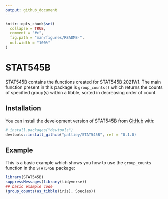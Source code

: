 ```yaml
---
output: github_document
---
```


<!-- README.md is generated from README.Rmd. Please edit that file -->

```r
knitr::opts_chunk$set(
  collapse = TRUE,
  comment = "#>",
  fig.path = "man/figures/README-",
  out.width = "100%"
)
```

# STAT545B

<!-- badges: start -->
<!-- badges: end -->

STAT545B contains the functions created for STAT545B 2021W1. The main function present in this package is `group_counts()` which returns the counts of specified group(s) within a tibble, sorted in decreasing order of count.

## Installation

You can install the development version of STAT545B from [GitHub](https://github.com/) with:

``` r
# install.packages("devtools")
devtools::install_github("pattiey/STAT545B", ref = "0.1.0)
```

## Example

This is a basic example which shows you how to use the `group_counts` function in the `STAT545B` package:

```r
library(STAT545B)
suppressMessages(library(tidyverse))
## basic example code
(group_counts(as_tibble(iris), Species))
```
